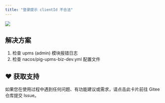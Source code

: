 ```yaml
---
title: "登录提示 clientId 不合法"
---
```


![](/images/1663059509999-578396a5-d536-4c29-9969-a76ee40cc877.png)

## 解决方案

1. 检查 upms (admin) 模块报错日志
2. 检查 nacos/pig-upms-biz-dev.yml 配置文件

## ♥️ 获取支持
<Card title="遇到问题？" horizontal icon="link" href="https://gitee.com/log4j/pig/issues">
  如果您在使用过程中遇到任何问题、有功能建议或需求，请点击此卡片前往 Gitee 仓库提交 Issue。
</Card>

